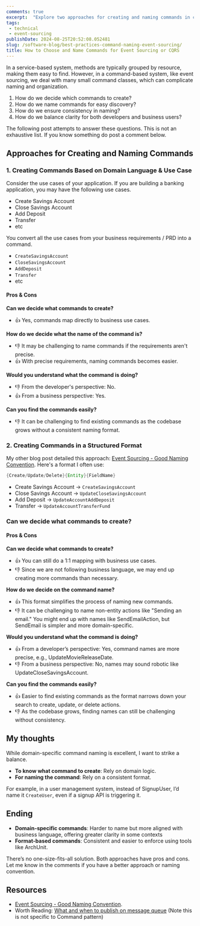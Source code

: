 ```yaml
---
comments: true
excerpt:  "Explore two approaches for creating and naming commands in command-based systems, balancing domain logic with structured formats."
tags:
 - technical
 - event-sourcing
publishDate: 2024-08-25T20:52:08.052481
slug: /software-blog/best-practices-command-naming-event-sourcing/
title: How to Choose and Name Commands for Event Sourcing or CQRS
---
```


In a service-based system, methods are typically grouped by resource, making them easy to find. However, in a command-based system, like event sourcing, we deal with many small command classes, which can complicate naming and organization.

1. How do we decide which commands to create?
2. How do we name commands for easy discovery?
3. How do we ensure consistency in naming?
4. How do we balance clarity for both developers and business users?

The following post attempts to answer these questions. This is not an exhaustive list. If you know something do post a comment below.

## Approaches for Creating and Naming Commands

### 1. Creating Commands Based on Domain Language & Use Case

Consider the use cases of your application. If you are building a banking application, you may have the following use cases.

- Create Savings Account
- Close Savings Account
- Add Deposit
- Transfer
- etc

You convert all the use cases from your business requirements / PRD into a command.

- `CreateSavingsAccount`
- `CloseSavingsAccount`
- `AddDeposit`
- `Transfer`
- etc

#### Pros & Cons

**Can we decide what commands to create?**

- 👍 Yes, commands map directly to business use cases.

**How do we decide what the name of the command is?**

- 👎 It may be challenging to name commands if the requirements aren't precise.
- 👍 With precise requirements, naming commands becomes easier.

**Would you understand what the command is doing?**

- 👎  From the developer's perspective: No.
- 👍 From a business perspective: Yes.

**Can you find the commands easily?**

- 👎 It can be challenging to find existing commands as the codebase grows without a consistent naming format.

<Tip content="<b>#MoreYouKnow</b>: Know the difference between a command and an event: A command is something we want to perform, while an event is something that has happened. For example, <b>SignupUser</b> is a command, and after the user is signed up, you might have <b>UserSignedUpEvent</b>." type="tip" />

### 2. Creating Commands in a Structured Format

My other blog post detailed this approach: [Event Sourcing - Good Naming Convention](https://www.ankushchoubey.com/software-blog/event-sourcing-naming-convention/). Here's a format I often use:

```java
{Create/Update/Delete}{Entity}{FieldName}
```

- Create Savings Account -> `CreateSavingsAccount`
- Close Savings Account -> `UpdateCloseSavingsAccount`
- Add Deposit -> `UpdateAccountAddDeposit`
- Transfer -> `UpdateAccountTransferFund`

### Can we decide what commands to create?

#### Pros & Cons

**Can we decide what commands to create?**

- 👍 You can still do a 1:1 mapping with business use cases.
- 👎 Since we are not following business language, we may end up creating more commands than necessary.

**How do we decide on the command name?**

- 👍 This format simplifies the process of naming new commands.
- 👎 It can be challenging to name non-entity actions like "Sending an email." You might end up with names like SendEmailAction, but SendEmail is simpler and more domain-specific.

**Would you understand what the command is doing?**

- 👍 From a developer’s perspective: Yes, command names are more precise, e.g., UpdateMovieReleaseDate.
- 👎 From a business perspective: No, names may sound robotic like UpdateCloseSavingsAccount.

**Can you find the commands easily?**

- 👍 Easier to find existing commands as the format narrows down your search to create, update, or delete actions.
- 👎 As the codebase grows, finding names can still be challenging without consistency.

## My thoughts

While domain-specific command naming is excellent, I want to strike a balance.

- **To know what command to create**: Rely on domain logic.
- **For naming the command**: Rely on a consistent format.

For example, in a user management system, instead of SignupUser, I’d name it `CreateUser`, even if a signup API is triggering it.

<Tip content="Commands follow a similar pattern to service methods, with a <b>{Verb}{Noun}</b> format. So, <b>SendEmailCommand</b> is better than <b>EmailSendCommand</b>, which sounds more like an event." type="note" />

## Ending

- **Domain-specific commands**: Harder to name but more aligned with business language, offering greater clarity in some contexts
- **Format-based commands**: Consistent and easier to enforce using tools like ArchUnit.

There’s no one-size-fits-all solution. Both approaches have pros and cons. Let me know in the comments if you have a better approach or naming convention.

## Resources

- [Event Sourcing - Good Naming Convention](https://www.ankushchoubey.com/software-blog/event-sourcing-naming-convention/).
- Worth Reading: [What and when to publish on message queue](https://www.ankushchoubey.com/software-blog/what-when-to-publish) (Note this is not specific to Command pattern)
